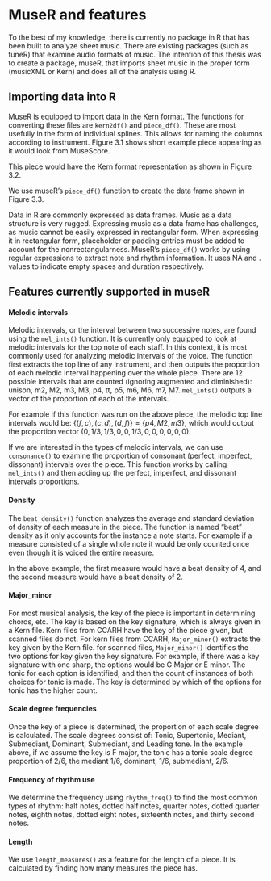 # MuseR and features

To the best of my knowledge, there is currently no package in R that has been built to analyze sheet music. There are existing packages (such as tuneR) that examine audio formats of music. The intention of this thesis was to create a package, museR, that imports sheet music in the proper form (musicXML or Kern) and does all of the analysis using R. 

## Importing data into R

MuseR is equipped to import data in the Kern format. The functions for converting these files are `kern2df()` and `piece_df()`. These are most usefully in the form of individual splines. This allows for naming the columns according to instrument. Figure 3.1 shows short example piece appearing as it would look from MuseScore. 

\begin{figure}[h]
\centering
\includegraphics[scale = .5]{images/ex1m.png}
\caption{Example MuseScore format excerpt}
\label{subd}
\end{figure}

This piece would have the Kern format representation as shown in Figure 3.2.

\begin{figure}[h]
\centering
\includegraphics[scale = .5]{images/ex1k.png}
\caption{Example kern format excerpt of the above MuseScore}
\label{subd}
\end{figure}

We use museR's `piece_df()` function to create the data frame shown in Figure 3.3.




\begin{figure}[h]
\centering
\includegraphics[scale = .5]{images/ex1r.png}
\caption{Example R data frame converted from the above MuseScore}
\label{subd}
\end{figure}



Data in R are commonly expressed as data frames. Music as a data structure is very rugged. Expressing music as a data frame has challenges, as music cannot be easily expressed in rectangular form. When expressing it in rectangular form,  placeholder or padding entries must be added to account for the nonrectangularness. MuseR's `piece_df()` works by using regular expressions to extract note and rhythm information. It uses NA and . values to indicate empty spaces and duration respectively.

<!--
The output from `piece_df()` follows the same ideas as the structure of kern files. It has "." values similar to the Kern dots that represent the duration of the note for the time base. This kind structure is good for certain types of features, where we are interested only in the type of note happening, the time of the attack of the note, or without considering rhythm. Sometimes, we are interested in how long the note lasts. The `durration_df()` function corrects this issue. It converts the `NA`s representing duration and replaces them with the note value that is currently happening. This allows for analysis that considers duration. The below figure represents the durational version of the above data frame. 

\begin{figure}[h]
\centering
\includegraphics[scale = .5]{images/ex1r.png}
\caption{Example of durationally converted data frame equivalent to the above data frame (need to change)}
\label{subd}
\end{figure}

-->

## Features currently supported in museR

#### Melodic intervals

Melodic intervals, or the interval between two successive notes, are found using the `mel_ints()` function. It is currently only equipped to look at melodic intervals for the top note of each staff. In this context, it is most commonly used for analyzing melodic intervals of the voice. The function first extracts the top line of any instrument, and then outputs the proportion of each melodic interval happening over the whole piece. There are 12 possible intervals that are counted (ignoring augmented and diminished): unison, m2, M2, m3, M3, p4, tt, p5, m6, M6, m7, M7. `mel_ints()` outputs a vector of the proportion of each of the intervals. 

\begin{figure}[h]
\centering
\includegraphics[scale = .5]{images/ex2.png}
\caption{Example of calculating proportion of melodic intervals}
\label{subd}
\end{figure}

For example if this function was run on the above piece, the melodic top line intervals would be: $\{(f,c),(c,d),(d,f)\} = \{p4,M2,m3\}$, which would output the proportion vector $(0,1/3,1/3,0,0,1/3,0,0,0,0,0,0)$.

If we are interested in the types of melodic intervals, we can use `consonance()` to examine the proportion of consonant (perfect, imperfect, dissonant) intervals over the piece. This function works by calling `mel_ints()` and then adding up the perfect, imperfect, and dissonant intervals proportions. 

#### Density

The `beat_density()` function analyzes the average and standard deviation of density of each measure in the piece. The function is named "beat" density as it only accounts for the instance a note starts. For example if a measure consisted of a single whole note it would be only counted once even though it is voiced the entire measure. 

In the above example, the first measure would have a beat density of 4, and the second measure would have a beat density of 2. 

#### Major_minor

For most musical analysis, the key of the piece is important in determining chords, etc. The key is based on the key signature, which is always given in a Kern file. Kern files from CCARH have the key of the piece given, but scanned files do not. 
For kern files from CCARH, `Major_minor()` extracts the key given by the Kern file. for scanned files, `Major_minor()` identifies the two options for key given the key signature. For example, if there was a key signature with one sharp, the options would be G Major or E minor. The tonic for each option is identified, and then the count of instances of both choices for tonic is made. The key is determined by which of the options for tonic has the higher count.

#### Scale degree frequencies

Once the key of a piece is determined, the proportion of each scale degree is calculated. The scale degrees consist of: Tonic, Supertonic, Mediant, Submediant, Dominant, Submediant, and Leading tone. In the example above, if we assume the key is F major, the tonic has a tonic scale degree proportion of 2/6, the mediant 1/6, dominant, 1/6, submediant, 2/6.


<!--
#### Chords

Suspended chords are currently not supported by MuseR. Chords that begin, or are "attacked" at the same time count. 

First, the key of the piece is found, as different chords depend on the key. Next, the times notes are played at the same time are extracted into a list. Then the number of unique notes played at once is found. If there are two notes played at once, `harm_int()` calculates the harmonic interval. This is done by calculating $$note_1 - note_2 \mod(12)$$ This gives the number of half steps between each note. That number is then matched with the index of the interval. Work is being done to have this include augmented and diminished interval, but unfortunately that has not been completed at this time. 

The possible triad chords are all defined by the intervals between each note. For example, a Major triad is given by the base note, a major third above the base, and a perfect fifth above the base. This corresponds to 4 half steps then 4 half steps. Alternatively a minor triad is given by the base, a minor third above, and a perfect fifth above the base, which is 3 half steps, then 5 half steps. 

A similar process is done for seventh chords. 
-->

#### Frequency of rhythm use

We determine the frequency using `rhythm_freq()` to find the most common types of rhythm: half notes, dotted half notes, quarter notes, dotted quarter notes, eighth notes, dotted eight notes, sixteenth notes, and thirty second notes.  

#### Length

We use `length_measures()` as a feature for the length of a piece. It is calculated by finding how many measures the piece has. 

<!--
#### Voice distance

The voice distance for each piece is measured as the range of the singer, which is the distance in half steps between the lowest note the singer sings and the hightest. 

#### Piano distance

Piano distance is the maximum distance between the lowest note in a chord and the highest. Composers with different hand size could possibly have different comfortable chords to play. 

-->
